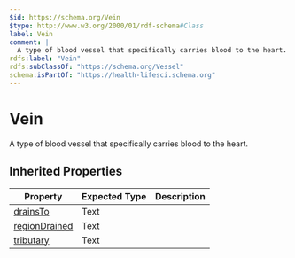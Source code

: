 ```yaml
---
$id: https://schema.org/Vein
$type: http://www.w3.org/2000/01/rdf-schema#Class
label: Vein
comment: |
  A type of blood vessel that specifically carries blood to the heart.
rdfs:label: "Vein"
rdfs:subClassOf: "https://schema.org/Vessel"
schema:isPartOf: "https://health-lifesci.schema.org"
---
```


# Vein

A type of blood vessel that specifically carries blood to the heart.

## Inherited Properties

| Property | Expected Type | Description |
| --- | --- | --- |
| [drainsTo](https://schema.org/drainsTo) | Text |  |
| [regionDrained](https://schema.org/regionDrained) | Text |  |
| [tributary](https://schema.org/tributary) | Text |  |
